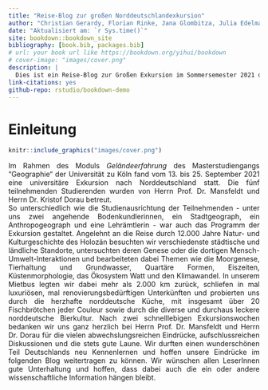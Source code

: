 ```yaml
--- 
title: "Reise-Blog zur großen Norddeutschlandexkursion"
author: "Christian Gerardy, Florian Rinke, Jana Glombitza, Julia Edelmann, Maren Hövels"
date: "Aktualisiert am: `r Sys.time()`"
site: bookdown::bookdown_site
bibliography: [book.bib, packages.bib]
# url: your book url like https://bookdown.org/yihui/bookdown
# cover-image: "images/cover.png"
description: |
  Dies ist ein Reise-Blog zur Großen Exkursion im Sommersemester 2021 des Geographischen Institutes der Universität zu Köln.
link-citations: yes
github-repo: rstudio/bookdown-demo
---
```


# Einleitung {-}

<div style="text-align: justify">

```r
knitr::include_graphics("images/cover.png")
```

Im Rahmen des Moduls *Geländeerfahrung* des Masterstudiengangs "Geographie“ der Universität zu Köln fand vom 13. bis 25. September 2021 eine universitäre Exkursion nach Norddeutschland statt. Die fünf teilnehmenden Studierenden wurden von Herrn Prof. Dr. Mansfeldt und Herrn Dr. Kristof Dorau betreut.  
So unterschiedlich wie die Studienausrichtung der Teilnehmenden - unter uns zwei angehende Bodenkundlerinnen, ein Stadtgeograph, ein Anthropogeograph und eine Lehrämtlerin - war auch das Programm der Exkursion gestaltet. Angelehnt an die Reise durch 12.000 Jahre Natur- und Kulturgeschichte des Holozän besuchten wir verschiedenste städtische und ländliche Standorte, untersuchten deren Genese oder die dortigen Mensch-Umwelt-Interaktionen und bearbeiteten dabei Themen wie die Moorgenese, Tierhaltung und Grundwasser, Quartäre Formen, Eiszeiten, Küstenmorphologie, das Ökosystem Watt und den Klimawandel.
In unserem Mietbus legten wir dabei mehr als 2.000 km zurück, schliefen in mal luxuriösen, mal renovierungsbedürftigen Unterkünften und probierten uns durch die herzhafte norddeutsche Küche, mit insgesamt über 20 Fischbrötchen jeder Couleur sowie durch die diverse und durchaus leckere norddeutsche Bierkultur. 
Nach zwei schnelllebigen Exkursionswochen bedanken wir uns ganz herzlich bei Herrn Prof. Dr. Mansfeldt und Herrn Dr. Dorau für die vielen abwechslungsreichen Eindrücke, aufschlussreichen Diskussionen und die stets gute Laune. Wir durften einen wunderschönen Teil Deutschlands neu Kennenlernen und hoffen unsere Eindrücke im folgenden Blog weitertragen zu können. Wir wünschen allen LeserInnen gute Unterhaltung und hoffen, dass dabei auch die ein oder andere wissenschaftliche Information hängen bleibt. 

</div>

